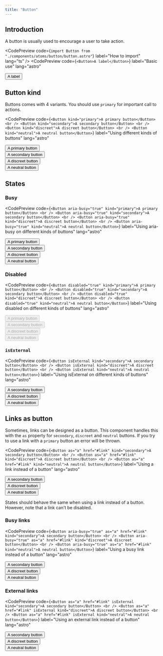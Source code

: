 ```yaml
---
title: "Button"
---
```



## Introduction

A button is usually used to encourage a user to take action.

<CodePreview
  code={`import Button from "./components/atoms/button/button.astro"`}
  label="How to import"
  lang="ts"
/>
<CodePreview
  code={`<Button>A label</Button>`}
  label="Basic use"
  lang="astro"
>
  <Button>A label</Button>
</CodePreview>

## Button kind

Buttons comes with 4 variants. You should use `primary` for important call to actions.

<CodePreview
  code={`<Button kind="primary">A primary button</Button>
<br />
<Button kind="secondary">A secondary button</Button>
<br />
<Button kind="discreet">A discreet button</Button>
<br />
<Button kind="neutral">A neutral button</Button>`}
  label="Using different kinds of buttons"
  lang="astro"
>
  <Button kind="primary">A primary button</Button>
  <br />
  <Button kind="secondary">A secondary button</Button>
  <br />
  <Button kind="discreet">A discreet button</Button>
  <br />
  <Button kind="neutral">A neutral button</Button>
</CodePreview>

## States

### Busy

<CodePreview
  code={`<Button aria-busy="true" kind="primary">A primary button</Button>
<br />
<Button aria-busy="true" kind="secondary">A secondary button</Button>
<br />
<Button aria-busy="true" kind="discreet">A discreet button</Button>
<br />
<Button aria-busy="true" kind="neutral">A neutral button</Button>`}
  label="Using aria-busy on different kinds of buttons"
  lang="astro"
>
  <Button aria-busy="true" kind="primary">A primary button</Button>
  <br />
  <Button aria-busy="true" kind="secondary">A secondary button</Button>
  <br />
  <Button aria-busy="true" kind="discreet">A discreet button</Button>
  <br />
  <Button aria-busy="true" kind="neutral">A neutral button</Button>
</CodePreview>

### Disabled

<CodePreview
  code={`<Button disabled="true" kind="primary">A primary button</Button>
<br />
<Button disabled="true" kind="secondary">A secondary button</Button>
<br />
<Button disabled="true" kind="discreet">A discreet button</Button>
<br />
<Button disabled="true" kind="neutral">A neutral button</Button>`}
  label="Using disabled on different kinds of buttons"
  lang="astro"
>
  <Button disabled="true" kind="primary">A primary button</Button>
  <br />
  <Button disabled="true" kind="secondary">A secondary button</Button>
  <br />
  <Button disabled="true" kind="discreet">A discreet button</Button>
  <br />
  <Button disabled="true" kind="neutral">A neutral button</Button>
</CodePreview>

### `isExternal`

<CodePreview
  code={`<Button isExternal kind="secondary">A secondary button</Button>
<br />
<Button isExternal kind="discreet">A discreet button</Button>
<br />
<Button isExternal kind="neutral">A neutral button</Button>`}
  label="Using isExternal on different kinds of buttons"
  lang="astro"
>
  <Button isExternal kind="secondary">A secondary button</Button>
  <br />
  <Button isExternal kind="discreet">A discreet button</Button>
  <br />
  <Button isExternal kind="neutral">A neutral button</Button>
</CodePreview>

## Links as button

Sometimes, links can be designed as a button. This component handles this with the `as` property for `secondary`, `discreet` and `neutral` buttons. If you try to use a link with a `primary` button an error will be thrown.

<CodePreview
  code={`<Button as="a" href="#link" kind="secondary">A secondary button</Button>
<br />
<Button as="a" href="#link" kind="discreet">A discreet button</Button>
<br />
<Button as="a" href="#link" kind="neutral">A neutral button</Button>`}
  label="Using a link instead of a button"
  lang="astro"
>
  <Button as="a" href="#link" kind="secondary">A secondary button</Button>
  <br />
  <Button as="a" href="#link" kind="discreet">A discreet button</Button>
  <br />
  <Button as="a" href="#link" kind="neutral">A neutral button</Button>
</CodePreview>

States should behave the same when using a link instead of a button. However, note that a link can't be disabled.

### Busy links

<CodePreview
  code={`<Button aria-busy="true" as="a" href="#link" kind="secondary">A secondary button</Button>
<br />
<Button aria-busy="true" as="a" href="#link" kind="discreet">A discreet button</Button>
<br />
<Button aria-busy="true" as="a" href="#link" kind="neutral">A neutral button</Button>`}
  label="Using a busy link instead of a button"
  lang="astro"
>
  <Button aria-busy="true" as="a" href="#link" kind="secondary">A secondary button</Button>
  <br />
  <Button aria-busy="true" as="a" href="#link" kind="discreet">A discreet button</Button>
  <br />
  <Button aria-busy="true" as="a" href="#link" kind="neutral">A neutral button</Button>
</CodePreview>

### External links

<CodePreview
  code={`<Button as="a" href="#link" isExternal kind="secondary">A secondary button</Button>
<br />
<Button as="a" href="#link" isExternal kind="discreet">A discreet button</Button>
<br />
<Button as="a" href="#link" isExternal kind="neutral">A neutral button</Button>`}
  label="Using an external link instead of a button"
  lang="astro"
>
  <Button as="a" href="#link" isExternal kind="secondary">A secondary button</Button>
  <br />
  <Button as="a" href="#link" isExternal kind="discreet">A discreet button</Button>
  <br />
  <Button as="a" href="#link" isExternal kind="neutral">A neutral button</Button>
</CodePreview>
